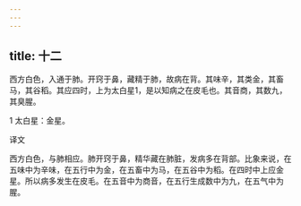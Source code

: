 ```yaml
---
---
---
```

title: 十二
---




西方白色，入通于肺。开窍于鼻，藏精于肺，故病在背。其味辛，其类金，其畜马，其谷稻。其应四时，上为太白星1，是以知病之在皮毛也。其音商，其数九，其臭腥。

1 太白星：金星。

译文

西方白色，与肺相应。肺开窍于鼻，精华藏在肺脏，发病多在背部。比象来说，在五味中为辛味，在五行中为金，在五畜中为马，在五谷中为稻。在四时中上应金星。所以病多发生在皮毛。在五音中为商音，在五行生成数中为九，在五气中为腥。